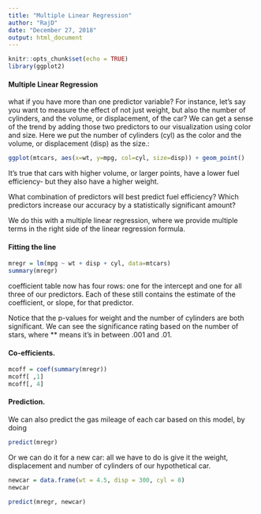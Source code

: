 ---
title: "Multiple Linear Regression"
author: "RajD"
date: "December 27, 2018"
output: html_document
---

```{r setup, include=FALSE}
knitr::opts_chunk$set(echo = TRUE)
library(ggplot2)
```

#### Multiple Linear Regression
what if you have more than one predictor variable? For instance, let's say you want to measure the effect of not just weight, but also the number of cylinders, and the volume, or displacement, of the car? We can get a sense of the trend by adding those two predictors to our visualization using color and size. Here we put the number of cylinders (cyl) as the color and the volume, or displacement (disp) as the size.:

```{r plot}
ggplot(mtcars, aes(x=wt, y=mpg, col=cyl, size=disp)) + geom_point()
```

It's true that cars with higher volume, or larger points, have a lower fuel efficiency- but they also have a higher weight.

What combination of predictors will best predict fuel efficiency? Which predictors increase our accuracy by a statistically significant amount? 

We do this with a multiple linear regression, where we provide multiple terms in the right side of the linear regression formula.

#### Fitting the line

```{r}
mregr = lm(mpg ~ wt + disp + cyl, data=mtcars)
summary(mregr)
```

coefficient table now has four rows: one for the intercept and one for all three of our predictors. Each of these still contains the estimate of the coefficient, or slope, for that predictor.

Notice that the p-values for weight and the number of cylinders are both significant. We can see the significance rating based on the number of stars, where ** means it's in between .001 and .01.

#### Co-efficients.

```{r}
mcoff = coef(summary(mregr))
mcoff[ ,1]
mcoff[, 4]
```

#### Prediction.
We can also predict the gas mileage of each car based on this model, by doing

```{r}
predict(mregr)
```

Or we can do it for a new car: all we have to do is give it the weight, displacement and number of cylinders of our hypothetical car.

```{r}
newcar = data.frame(wt = 4.5, disp = 300, cyl = 8)
newcar
```

```{r}
predict(mregr, newcar)
```



